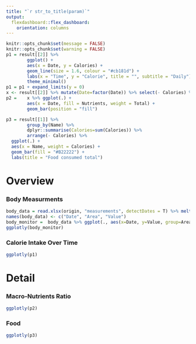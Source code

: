 ```yaml
---
title: "`r str_to_title(param)`"
output:
  flexdashboard::flex_dashboard:
    orientation: columns
---
```



```r
knitr::opts_chunk$set(message = FALSE)
knitr::opts_chunk$set(warning = FALSE)
p1 = result[[2]] %>%
        ggplot() +
        aes(x = Date, y = Calories) +
        geom_line(size = 1.6, colour = "#cb181d") +
        labs(x = "Time", y = "Calorie", title = "", subtitle = "Daily")+
        theme_minimal()
p1 = p1 + expand_limits(y = 0)
x <- result[[2]] %>% mutate(Date=factor(Date)) %>% select(- Calories) %>% gather( .,Nutrients, Total, Protein:Fat, factor_key=TRUE)
p2 =    x %>% ggplot(.) +
        aes(x = Date, fill = Nutrients, weight = Total) +
        geom_bar(position = "fill")

p3 = result[[1]] %>%
        group_by(Name) %>%
        dplyr::summarise(Calories=sum(Calories)) %>%
        arrange(- Calories) %>%
  ggplot(.) +
  aes(x = Name, weight = Calories) +
  geom_bar(fill = "#B22222") +
  labs(title = "Food consumed total")
```

Overview
=======================================================================

### Body Measurments

```r

body_data = read.xlsx(origin, "measurements", detectDates = T) %>% melt(., measure.vars = 2:6)
names(body_data) <- c("Date", "Area", "Value")
body_monitor =  body_data %>% ggplot(., aes(x=Date, y=Value, group=Area, color=Area)) + geom_line() 
ggplotly(body_monitor)

```

### Calorie Intake Over Time

```r
ggplotly(p1)
```

Detail
=======================================================================

### Macro-Nutrients Ratio

```r
ggplotly(p2)
```

### Food

```r
ggplotly(p3)
```





